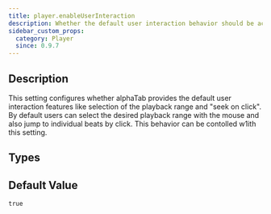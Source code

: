 ```yaml
---
title: player.enableUserInteraction
description: Whether the default user interaction behavior should be active or not.
sidebar_custom_props:
  category: Player
  since: 0.9.7
---
```


<SinceBadge since="0.9.7" />


## Description

This setting configures whether alphaTab provides the default user interaction features like selection of the playback range and "seek on click".
By default users can select the desired playback range with the mouse and also jump to individual beats by click. This behavior can be contolled w1ith this setting. 


<PropertyDescription metadata={metadata} showJson={true} />

## Types

<TypeTable>
    <TypeRow name="bool" />
</TypeTable>

## Default Value

`true`
